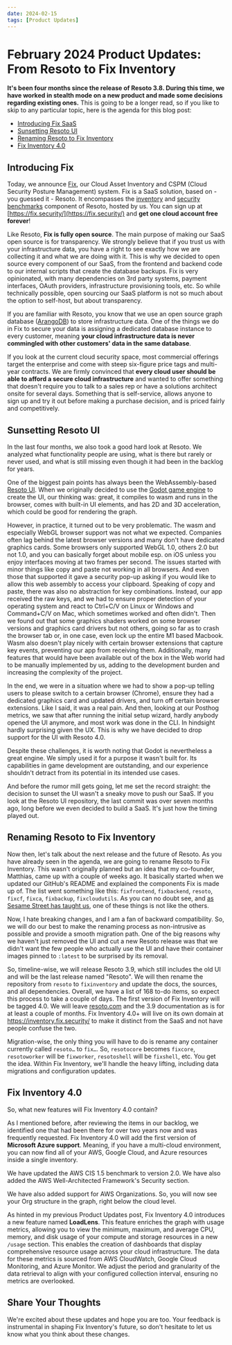 ```yaml
---
date: 2024-02-15
tags: [Product Updates]
---
```


# February 2024 Product Updates: From Resoto to Fix Inventory

**It's been four months since the release of Resoto 3.8. During this time, we have worked in stealth mode on a new product and made some decisions regarding existing ones.** This is going to be a longer read, so if you like to skip to any particular topic, here is the agenda for this blog post:

- [Introducing Fix SaaS](#introducing-fix)
- [Sunsetting Resoto UI](#sunsetting-resoto-ui)
- [Renaming Resoto to Fix Inventory](#renaming-resoto-to-fix-inventory)
- [Fix Inventory 4.0](#fix-inventory-40)

<!--truncate-->

## Introducing Fix

Today, we announce [Fix](https://fix.security), our Cloud Asset Inventory and CSPM (Cloud Security Posture Management) system. Fix is a SaaS solution, based on - you guessed it - Resoto. It encompasses the [inventory](https://resoto.com/blog/cloud-asset-inventory) and [security benchmarks](https://resoto.com/blog/cloud-resource-security-benchmarks) component of Resoto, hosted by us. You can sign up at [https://fix.security/](https://fix.security/) and **get one cloud account free forever**!

Like Resoto, **Fix is fully open source**. The main purpose of making our SaaS open source is for transparency. We strongly believe that if you trust us with your infrastructure data, you have a right to see exactly how we are collecting it and what we are doing with it. This is why we decided to open source every component of our SaaS, from the frontend and backend code to our internal scripts that create the database backups. Fix is very opinionated, with many dependencies on 3rd party systems, payment interfaces, OAuth providers, infrastructure provisioning tools, etc. So while technically possible, open sourcing our SaaS platform is not so much about the option to self-host, but about transparency.

If you are familiar with Resoto, you know that we use an open source graph database ([ArangoDB](https://arangodb.com/)) to store infrastructure data. One of the things we do in Fix to secure your data is assigning a dedicated database instance to every customer, meaning **your cloud infrastructure data is never commingled with other customers' data in the same database**.

If you look at the current cloud security space, most commercial offerings target the enterprise and come with steep six-figure price tags and multi-year contracts. We are firmly convinced that **every cloud user should be able to afford a secure cloud infrastructure** and wanted to offer something that doesn't require you to talk to a sales rep or have a solutions architect onsite for several days. Something that is self-service, allows anyone to sign up and try it out before making a purchase decision, and is priced fairly and competitively.

## Sunsetting Resoto UI

In the last four months, we also took a good hard look at Resoto. We analyzed what functionality people are using, what is there but rarely or never used, and what is still missing even though it had been in the backlog for years.

One of the biggest pain points has always been the WebAssembly-based [Resoto UI](https://github.com/someengineering/resoto-ui). When we originally decided to use the [Godot game engine](https://godotengine.org/) to create the UI, our thinking was: great, it compiles to wasm and runs in the browser, comes with built-in UI elements, and has 2D and 3D acceleration, which could be good for rendering the graph.

However, in practice, it turned out to be very problematic. The wasm and especially WebGL browser support was not what we expected. Companies often lag behind the latest browser versions and many don't have dedicated graphics cards. Some browsers only supported WebGL 1.0, others 2.0 but not 1.0, and you can basically forget about mobile esp. on iOS unless you enjoy interfaces moving at two frames per second. The issues started with minor things like copy and paste not working in all browsers. And even those that supported it gave a security pop-up asking if you would like to allow this web assembly to access your clipboard. Speaking of copy and paste, there was also no abstraction for key combinations. Instead, our app received the raw keys, and we had to ensure proper detection of your operating system and react to Ctrl+C/V on Linux or Windows and Command+C/V on Mac, which sometimes worked and often didn't. Then we found out that some graphics shaders worked on some browser versions and graphics card drivers but not others, going so far as to crash the browser tab or, in one case, even lock up the entire M1 based Macbook. Wasm also doesn't play nicely with certain browser extensions that capture key events, preventing our app from receiving them. Additionally, many features that would have been available out of the box in the Web world had to be manually implemented by us, adding to the development burden and increasing the complexity of the project.

In the end, we were in a situation where we had to show a pop-up telling users to please switch to a certain browser (Chrome), ensure they had a dedicated graphics card and updated drivers, and turn off certain browser extensions. Like I said, it was a real pain. And then, looking at our Posthog metrics, we saw that after running the initial setup wizard, hardly anybody opened the UI anymore, and most work was done in the CLI. In hindsight hardly surprising given the UX. This is why we have decided to drop support for the UI with Resoto 4.0.

Despite these challenges, it is worth noting that Godot is nevertheless a great engine. We simply used it for a purpose it wasn't built for. Its capabilities in game development are outstanding, and our experience shouldn't detract from its potential in its intended use cases.

And before the rumor mill gets going, let me set the record straight: the decision to sunset the UI wasn't a sneaky move to push our SaaS. If you look at the Resoto UI repository, the last commit was over seven months ago, long before we even decided to build a SaaS. It's just how the timing played out.

## Renaming Resoto to Fix Inventory

Now then, let's talk about the next release and the future of Resoto. As you have already seen in the agenda, we are going to rename Resoto to Fix Inventory. This wasn't originally planned but an idea that my co-founder, Matthias, came up with a couple of weeks ago. It basically started when we updated our GitHub's README and explained the components Fix is made up of. The list went something like this: `fixfrontend`, `fixbackend`, `resoto`, `fixcf`, `fixca`, `fixbackup`, `fixcloudutils`. As you can no doubt see, and [as Sesame Street has taught us](https://www.youtube.com/watch?v=6b0ftfKFEJg), one of these things is not like the others.

Now, I hate breaking changes, and I am a fan of backward compatibility. So, we will do our best to make the renaming process as non-intrusive as possible and provide a smooth migration path. One of the big reasons why we haven't just removed the UI and cut a new Resoto release was that we didn't want the few people who actually use the UI and have their container images pinned to `:latest` to be surprised by its removal.

So, timeline-wise, we will release Resoto 3.9, which still includes the old UI and will be the last release named "Resoto". We will then rename the repository from `resoto` to `fixinventory` and update the docs, the sources, and all dependencies. Overall, we have a list of 168 to-do items, so expect this process to take a couple of days. The first version of Fix Inventory will be tagged 4.0. We will leave [resoto.com](https://resoto.com) and the 3.9 documentation as is for at least a couple of months. Fix Inventory 4.0+ will live on its own domain at https://inventory.fix.security/ to make it distinct from the SaaS and not have people confuse the two.

Migration-wise, the only thing you will have to do is rename any container currently called `resoto…` to `fix…`. So, `resotocore` becomes `fixcore`, `resotoworker` will be `fixworker`, `resotoshell` will be `fixshell`, etc. You get the idea. Within Fix Inventory, we'll handle the heavy lifting, including data migrations and configuration updates.

## Fix Inventory 4.0

So, what new features will Fix Inventory 4.0 contain?

As I mentioned before, after reviewing the items in our backlog, we identified one that had been there for over two years now and was frequently requested. Fix Inventory 4.0 will add the first version of **Microsoft Azure support**. Meaning, if you have a multi-cloud environment, you can now find all of your AWS, Google Cloud, and Azure resources inside a single inventory.

We have updated the AWS CIS 1.5 benchmark to version 2.0. We have also added the AWS Well-Architected Framework's Security section.

We have also added support for AWS Organizations. So, you will now see your Org structure in the graph, right below the cloud level.

As hinted in my previous Product Updates post, Fix Inventory 4.0 introduces a new feature named **LoadLens**. This feature enriches the graph with usage metrics, allowing you to view the minimum, maximum, and average CPU, memory, and disk usage of your compute and storage resources in a new `/usage` section. This enables the creation of dashboards that display comprehensive resource usage across your cloud infrastructure. The data for these metrics is sourced from AWS CloudWatch, Google Cloud Monitoring, and Azure Monitor. We adjust the period and granularity of the data retrieval to align with your configured collection interval, ensuring no metrics are overlooked.

## Share Your Thoughts

We're excited about these updates and hope you are too. Your feedback is instrumental in shaping Fix Inventory's future, so don't hesitate to let us know what you think about these changes.
